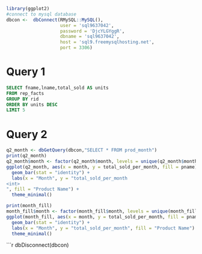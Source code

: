 ```r
library(ggplot2)
#connect to mysql database
dbcon <-  dbConnect(RMySQL::MySQL(), 
                    user = 'sql9637042', 
                    password = 'DjcYLGYggR',
                    dbname = 'sql9637042', 
                    host = 'sql9.freemysqlhosting.net', 
                    port = 3306)
```

# Query 1

```sql
SELECT fname,lname,total_sold AS units 
FROM rep_facts
GROUP BY rid
ORDER BY units DESC
LIMIT 5
```

# Query 2

```R
q2_month <- dbGetQuery(dbcon,"SELECT * FROM prod_month")
print(q2_month)
q2_month$month <- factor(q2_month$month, levels = unique(q2_month$month))
ggplot(q2_month, aes(x = month, y = total_sold_per_month, fill = pname)) +
  geom_bar(stat = "identity") +
  labs(x = "Month", y = "total_sold_per_month
<int>
", fill = "Product Name") +
  theme_minimal()
```

```R
print(month_fill)
month_fill$month <- factor(month_fill$month, levels = unique(month_fill$month))
ggplot(month_fill, aes(x = month, y = total_sold_per_month, fill = pname)) +
  geom_bar(stat = "identity") +
  labs(x = "Month", y = "total_sold_per_month", fill = "Product Name") +
  theme_minimal()
```

```r
dbDisconnect(dbcon)
